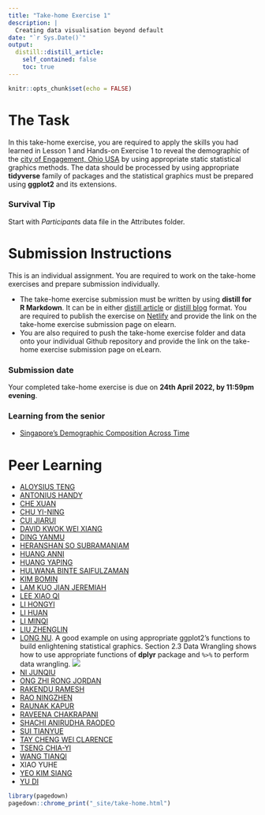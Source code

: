 ```yaml
---
title: "Take-home Exercise 1"
description: |
  Creating data visualisation beyond default
date: "`r Sys.Date()`"
output:
  distill::distill_article:
    self_contained: false
    toc: true
---
```


```r
knitr::opts_chunk$set(echo = FALSE)
```

# The Task

In this take-home exercise, you are required to apply the skills you had learned in Lesson 1 and Hands-on Exercise 1 to reveal the demographic of the [city of Engagement, Ohio USA](https://vast-challenge.github.io/2022/) by using appropriate static statistical graphics methods.  The data should be processed by using appropriate **tidyverse** family of packages and the statistical graphics must be prepared using **ggplot2** and its extensions.

### Survival Tip

Start with *Participant*s data file in the Attributes folder.

# Submission Instructions 

This is an individual assignment. You are required to work on the take-home exercises and prepare submission individually. 

- The take-home exercise submission must be written by using **distill for R Markdown**.  It can be in either [distill article](https://distill.pub/guide/) or [distill blog ](https://rstudio.github.io/distill/blog.html) format. You are required to publish the exercise on [Netlify](https://www.netlify.com/) and provide the link on the take-home exercise submission page on elearn. 
- You are also required to push the take-home exercise folder and data onto your individual Github repository and provide the link on the take-home exercise submission page on eLearn.
 
### Submission date 
 
Your completed take-home exercise is due on **24th April 2022, by 11:59pm evening**.

### Learning from the senior

- [Singapore’s Demographic Composition Across Time](https://rpubs.com/deniseadele/584423)


# Peer Learning

- [ALOYSIUS TENG](https://visual-analytics-course.netlify.app/th_ex/th_ex1.html)
- [ANTONIUS HANDY](https://isss608-hhhandy.netlify.app/th_ex/th_ex1.html)
- [CHE XUAN](https://r4dsa4va.netlify.app/th_ex/th_ex1.html)
- [CHU YI-NING](https://yn-isss608.netlify.app/take-home_ex/th_ex1.html)
- [CUI  JIARUI](https://jiarui-cui-isss608.netlify.app/th_ex/th_ex01)
- [DAVID KWOK WEI XIANG](https://dkwx1234.netlify.app/th_ex/takehomeex1.html)
- [DING YANMU](https://dingyanmu.netlify.app/th_ex/th_ex1.html)
- [HERANSHAN SO SUBRAMANIAM](https://heranshan-isss608.netlify.app/th_ex/th_ex1.html)
- [HUANG ANNI](https://master--huanganni.netlify.app/th_ex/th_ex1.html)
- [HUANG YAPING](https://vast-challenge-2022-th-ex-1.netlify.app/th_ex/th_ex1.html)
- [HULWANA BINTE SAIFULZAMAN](https://hulwana-va.netlify.app/th_ex/th_ex1.html)
- [KIM BOMIN](https://bominie.netlify.app/posts/2022-04-25-hw1/)
- [LAM KUO JIAN JEREMIAH](https://jeremiahlam.netlify.app/th_ex/th_ex1.html)
- [LEE XIAO QI](https://tiffanylxq.netlify.app/takehomeex/th_ex1)
- [LI HONGYI](https://jessielee.netlify.app/th_ex/th_ex1.html)
- [LI HUAN](https://katherine-isss608.netlify.app/th_ex/th_ex1.html)
- [LI MINQI](https://isss608-visualization-liminqi.netlify.app/th_ex/th_ex1)
- [LIU ZHENGLIN](https://zhenglinliuvisual.netlify.app/th_ex/th_ex1.html)
- [LONG NU](https://leslielong-da.netlify.app/posts/2022-04-18-takehome1/). A good example on using appropriate ggplot2's functions to build enlightening statistical graphics. Section 2.3 Data Wrangling shows how to use appropriate functions of **dplyr** package and `%>%` to perform data wrangling.  ![](img/thumbup1.jpg)  
- [NI JUNQIU](https://isss-608-junqiuni.netlify.app/takehome_ex/takehome_ex01.html)
- [ONG ZHI RONG JORDAN](https://isss608-jordan-va.netlify.app/th_ex1/the_1)
- [RAKENDU RAMESH](https://rakendu-mitb2021.netlify.app/th_ex/th_ex01.html)
- [RAO NINGZHEN](https://jeanrao.netlify.app/th_ex/th1.html)
- [RAUNAK KAPUR](https://isss608-raunakkapur.netlify.app/th_ex/the1)
- [RAVEENA CHAKRAPANI](https://raveenaclr.netlify.app/th_ex/th_ex1.html)
- [SHACHI ANIRUDHA RAODEO](https://visualanalytics.netlify.app/th_ex/th_ex1.html)
- [SUI TIANYUE](https://isss608totallynew.netlify.app/take_home_exercise/ex_1.html)
- [TAY CHENG WEI CLARENCE](https://clarencetay.netlify.app/th_ex/th_ex1.html)
- [TSENG CHIA-YI](https://mitb-va-joycetseng.netlify.app/posts/2022-04-18-takehome1/)
- [WANG TIANQI](https://wtqmitbva.netlify.app/takehome1)
- XIAO YUHE
- [YEO KIM SIANG](https://kimsiang-va.netlify.app/takehome_exercise/takehome_exercise_1.html)
- [YU DI](https://yudiva.netlify.app/exe1)



```r
library(pagedown)
pagedown::chrome_print("_site/take-home.html")
```



















